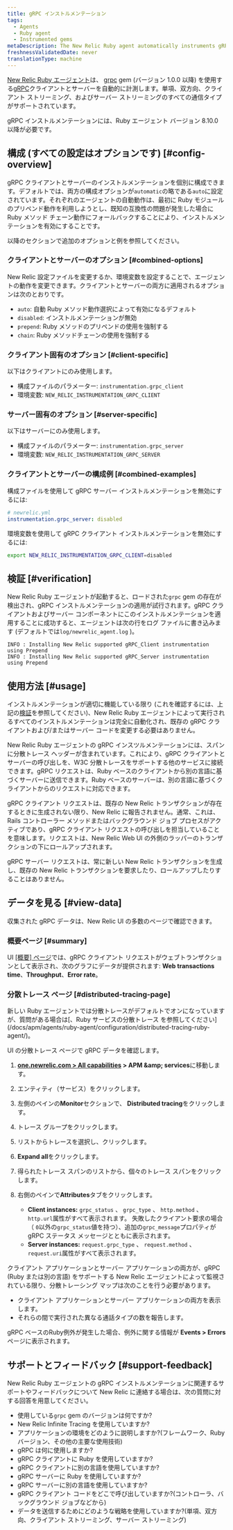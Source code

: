 ```yaml
---
title: gRPC インストルメンテーション
tags:
  - Agents
  - Ruby agent
  - Instrumented gems
metaDescription: The New Relic Ruby agent automatically instruments gRPC clients and servers.
freshnessValidatedDate: never
translationType: machine
---
```


[New Relic Ruby エージェント](/docs/agents/ruby-agent/getting-started/new-relic-ruby)は、 [grpc](https://rubygems.org/gems/grpc) gem (バージョン 1.0.0 以降) を使用する[gRPC](https://grpc.io/)クライアントとサーバーを自動的に計測します。単項、双方向、クライアント ストリーミング、およびサーバー ストリーミングのすべての通信タイプがサポートされています。

<Callout variant="important">
  gRPC インストルメンテーションには、Ruby エージェント バージョン 8.10.0 以降が必要です。
</Callout>

## 構成 (すべての設定はオプションです) [#config-overview]

gRPC クライアントとサーバーのインストルメンテーションを個別に構成できます。デフォルトでは、両方の構成オプションが`automatic`の略である`auto`に設定されています。それぞれのエージェントの自動動作は、最初に Ruby モジュールのプリペンド動作を利用しようとし、既知の互換性の問題が発生した場合に Ruby メソッド チェーン動作にフォールバックすることにより、インストルメンテーションを有効にすることです。

以降のセクションで追加のオプションと例を参照してください。

### クライアントとサーバーのオプション [#combined-options]

New Relic 設定ファイルを変更するか、環境変数を設定することで、エージェントの動作を変更できます。クライアントとサーバーの両方に適用されるオプションは次のとおりです。

* `auto`: 自動 Ruby メソッド動作選択によって有効になるデフォルト
* `disabled`: インストルメンテーションが無効
* `prepend`: Ruby メソッドのプリペンドの使用を強制する
* `chain`: Ruby メソッドチェーンの使用を強制する

### クライアント固有のオプション [#client-specific]

以下はクライアントにのみ使用します。

* 構成ファイルのパラメーター: `instrumentation.grpc_client`
* 環境変数: `NEW_RELIC_INSTRUMENTATION_GRPC_CLIENT`

### サーバー固有のオプション [#server-specific]

以下はサーバーにのみ使用します。

* 構成ファイルのパラメーター: `instrumentation.grpc_server`
* 環境変数: `NEW_RELIC_INSTRUMENTATION_GRPC_SERVER`

### クライアントとサーバーの構成例 [#combined-examples]

構成ファイルを使用して gRPC サーバー インストルメンテーションを無効にするには:

```yml
# newrelic.yml
instrumentation.grpc_server: disabled
```

環境変数を使用して gRPC クライアント インストルメンテーションを無効にするには:

```sh
export NEW_RELIC_INSTRUMENTATION_GRPC_CLIENT=disabled
```

## 検証 [#verification]

New Relic Ruby エージェントが起動すると、ロードされた`grpc` gem の存在が検出され、gRPC インストルメンテーションの適用が試行されます。gRPC クライアントおよびサーバー コンポーネントにこのインストルメンテーションを適用することに成功すると、エージェントは次の行をログ ファイルに書き込みます (デフォルトでは`log/newrelic_agent.log` )。

```log
INFO : Installing New Relic supported gRPC_Client instrumentation using Prepend
INFO : Installing New Relic supported gRPC_Server instrumentation using Prepend
```

## 使用方法 [#usage]

インストルメンテーションが適切に機能している限り (これを確認するには、上記の[検証](#verification)を参照してください)、New Relic Ruby エージェントによって実行されるすべてのインストルメンテーションは完全に自動化され、既存の gRPC クライアントおよび/またはサーバー コードを変更する必要はありません。

New Relic Ruby エージェントの gRPC インスツルメンテーションには、スパンに分散トレース ヘッダーが含まれています。これにより、gRPC クライアントとサーバーの呼び出しを、W3C 分散トレースをサポートする他のサービスに接続できます。gRPC リクエストは、Ruby ベースのクライアントから別の言語に基づくサーバーに送信できます。Ruby ベースのサーバーは、別の言語に基づくクライアントからのリクエストに対応できます。

<Callout variant="important">
  gRPC クライアント リクエストは、既存の New Relic トランザクションが存在するときに生成されない限り、New Relic に報告されません。通常、これは、Rails コントローラー メソッドまたはバックグラウンド ジョブ プロセスがアクティブであり、gRPC クライアント リクエストの呼び出しを担当していることを意味します。リクエストは、New Relic Web UI の外側のラッパーのトランザクションの下にロールアップされます。

  gRPC サーバー リクエストは、常に新しい New Relic トランザクションを生成し、既存の New Relic トランザクションを要求したり、ロールアップしたりすることはありません。
</Callout>

## データを見る [#view-data]

収集された gRPC データは、New Relic UI の多数のページで確認できます。

### 概要ページ [#summary]

UI [\[概要\] ページ](/docs/apm/applications-menu/monitoring/apm-overview-page)では、gRPC クライアント リクエストがウェブトランザクションとして表示され、次のグラフにデータが提供されます: <DNT>**Web transactions time**</DNT>、<DNT>**Throughput**</DNT>、<DNT>**Error rate**</DNT>。

### 分散トレース ページ [#distributed-tracing-page]

<Callout variant="tip">
  新しい Ruby エージェントでは分散トレースがデフォルトでオンになっていますが、質問がある場合は[、Ruby サービスの分散トレース を参照してください](/docs/apm/agents/ruby-agent/configuration/distributed-tracing-ruby-agent/)。
</Callout>

UI の分散トレース ページで gRPC データを確認します。

1. <DNT>**[one.newrelic.com &gt; All capabilities](https://one.newrelic.com/all-capabilities) &gt; APM &amp;amp; services**</DNT>に移動します。

2. エンティティ（サービス）をクリックします。

3. 左側のペインの<DNT>**Monitor**</DNT>セクションで、 <DNT>**Distributed tracing**</DNT>をクリックします。

4. トレース グループをクリックします。

5. リストからトレースを選択し、クリックします。

6. <DNT>**Expand all**</DNT>をクリックします。

7. 得られたトレース スパンのリストから、個々のトレース スパンをクリックします。

8. 右側のペインで<DNT>**Attributes**</DNT>タブをクリックします。

   * <DNT>**Client instances:**</DNT> `grpc_status` 、 `grpc_type` 、 `http.method` 、 `http.url`属性がすべて表示されます。 失敗したクライアント要求の場合（ `0`以外の`grpc_status`値を持つ）、追加の`grpc_message`プロパティが gRPC ステータス メッセージとともに表示されます。
   * <DNT>**Server instances:**</DNT> `request.grpc_type` 、 `request.method` 、 `request.uri`属性がすべて表示されます。

クライアント アプリケーションとサーバー アプリケーションの両方が、gRPC (Ruby または別の言語) をサポートする New Relic エージェントによって監視されている限り、分散トレーシング マップは次のことを行う必要があります。

* クライアント アプリケーションとサーバー アプリケーションの両方を表示します。
* それらの間で実行された異なる通話タイプの数を報告します。

gRPC ベースのRuby例外が発生した場合、例外に関する情報が <DNT>**Events &gt; Errors**</DNT> ページに表示されます。

## サポートとフィードバック [#support-feedback]

New Relic Ruby エージェントの gRPC インストルメンテーションに関連するサポートやフィードバックについて New Relic に連絡する場合は、次の質問に対する回答を用意してください。

* 使用している`grpc` gem のバージョンは何ですか?
* New Relic Infinite Tracing を使用していますか?
* アプリケーションの環境をどのように説明しますか?(フレームワーク、Ruby バージョン、その他の主要な使用技術)
* gRPC は何に使用しますか?
* gRPC クライアントに Ruby を使用していますか?
* gRPC クライアントに別の言語を使用していますか?
* gRPC サーバーに Ruby を使用していますか?
* gRPC サーバーに別の言語を使用していますか?
* gRPC クライアント コードをどこで呼び出していますか?(コントローラ、バックグラウンド ジョブなどから)
* データを送信するためにどのような戦略を使用していますか?(単項、双方向、クライアント ストリーミング、サーバー ストリーミング)